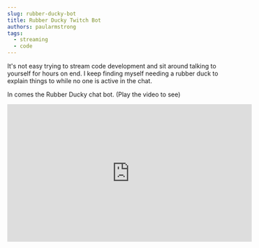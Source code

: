 ```yaml
---
slug: rubber-ducky-bot
title: Rubber Ducky Twitch Bot
authors: paularmstrong
tags:
  - streaming
  - code
---
```


It's not easy trying to stream code development and sit around talking to yourself for hours on end. I keep finding myself needing a rubber duck to explain things to while no one is active in the chat.

In comes the Rubber Ducky chat bot. (Play the video to see)

<div className="aspect-ratio">
  <iframe
    width="560"
    height="315"
    src="https://www.youtube-nocookie.com/embed/at3bGmRHu-c"
    frameborder="0"
    allow="accelerometer; autoplay; clipboard-write; encrypted-media; gyroscope; picture-in-picture"
    allowfullscreen
  />
</div>

Check out the code on [GitHub at paularmstrong/rubber_duck_bot](https://github.com/paularmstrong/rubber_duck_bot) and tune into the live stream's on [Twitch @paularmstrongdev](https://twitch.tv/paularmstrongdev).
